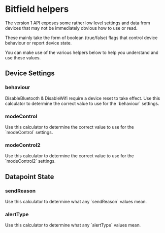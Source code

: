 
# Bitfield helpers

The version 1 API exposes some rather low level settings and data from devices that may not be immediately obvious how to use or read.

These mainly take the form of boolean (true/false) flags that control device behaviour or report device state.

You can make use of the various helpers below to help you understand and use these values.

## Device Settings

### behaviour

<Callout type="warning" emoji="⚠️">
  DisableBluetooth & DisableWifi require a device reset to take effect.
</Callout>

<Callout emoji="🧮">
  Use this calculator to determine the correct value to use for the `behaviour` settings.
  <Behaviour />
</Callout>

### modeControl

<Callout emoji="🧮">
  Use this calculator to determine the correct value to use for the `modeControl` settings.
  <ModeControl />
</Callout>

### modeControl2

<Callout emoji="🧮">
  Use this calculator to determine the correct value to use for the `modeControl2` settings.
  <ModeControl2 />
</Callout>

## Datapoint State

### sendReason

<Callout emoji="🧮">
  Use this calculator to determine what any `sendReason` values mean.
  <SendReason />
</Callout>

### alertType

<Callout emoji="🧮">
  Use this calculator to determine what any `alertType` values mean.
  <AlertType />
</Callout>
